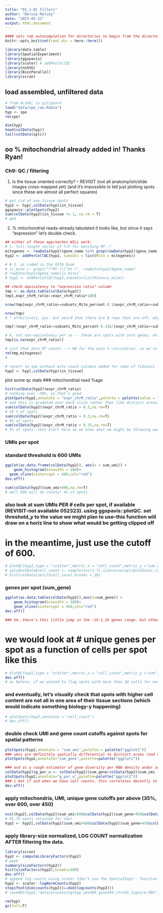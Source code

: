 ```yaml
---
title: "01_1-QC Filters"
author: "Bernie Mulvey"
date: "2023-05-22"
output: html_document
---
```


```r

#### sets tab autocompletion for directories to begin from the directory containing the .Rproj session, instead of the script's directory if different
knitr::opts_knit$set(root.dir = here::here())

library(data.table)
library(SpatialExperiment)
library(ggspavis)
library(scater) # addPerCellQC
library(nnSVG)
library(BiocParallel)
library(scran)
```

## load assembled, unfiltered data
```r
# from dcs04; in gitignore
load("data/spe_raw.Rdata")
hyp <- spe
rm(spe)
```

```r
dim(hyp)
head(colData(hyp))
tail(colData(splc))
```

## oo % mitochondrial already added in! Thanks Ryan!

### Ch9: QC / filtering
1. Is the tissue oriented correctly? -- REVISIT (not all anatomy/ish/slide images cross-mapped yet) (and it's impossible to tell just plotting spots since these are almost all perfect squares)
```r

# get rid of non-tissue spots
hyp2 <- hyp[,colData(hyp)$in_tissue]
ggspavis::plotSpots(hyp2)
sum(colData(hyp2)$in_tissue != 1, na.rm = T)
# qed
```

2. % mitochondrial reads--already tabulated it looks like, but since it says "expression" let's double check.
```r

## either of these approaches WILL work:
# 1. full-length vector of T/F for matching MT-.*
mitogenes <- rowData(hyp2)$gene_name %in% grep(rowData(hyp2)$gene_name, pattern = "MT-|mt-", value = T)
hyp2 <- addPerCellQC(hyp2, subsets = list(Mito = mitogenes))

# # 2. as coded in the OSTA book
# is_mito <- grepl("(^MT-)|(^mt-)", rowData(hyp2)$gene_name)
# rowData(hyp2)$gene_name[is_mito]
# hyp2 <- addPerCellQC(hyp2,subsets=list(Mito=is_mito))

## check equivalency to "expression ratio" column
tmp <- as.data.table(colData(hyp2))
tmp[,expr_chrM_ratio:=expr_chrM_ratio*100]

nrow(tmp[expr_chrM_ratio>=subsets_Mito_percent-0.1&expr_chrM_ratio<=subsets_Mito_percent+0.1])

nrow(tmp)
# ^ effectively, yes. but weird that there are 8 rows that are off. whys that?

tmp[!(expr_chrM_ratio>=subsets_Mito_percent-0.1)&!(expr_chrM_ratio<=subsets_Mito_percent+0.1)]

# k, not non-equivalency per se -- these are spots with zero genes, which will drop later
tmp[is.na(expr_chrM_ratio)]

# just that zero MT counts --> NA for the auto % calculation. so we're okay as long as we use the already-calculated column.
rm(tmp,mitogenes)
# 

# revert to spe without mito count columns added for sake of tidiness
hyp2 <- hyp[,colData(hyp)$in_tissue]

```

plot some qc stats
### mitochondrial read %age
```r
hist(colData(hyp2)$expr_chrM_ratio)
# nothing over ~50%, so that's good.
plotSpots(hyp2,annotate = "expr_chrM_ratio",palette = palette(value = "ggplot2"))
# and this is gradated over each slice rather than like distinct areas, so we're prob ok.
sum(colData(hyp2)$expr_chrM_ratio > 0.2,na.rm=T)
# 33 % of spots
sum(colData(hyp2)$expr_chrM_ratio > 0.3,na.rm=T)
# 9% of spots
sum(colData(hyp2)$expr_chrM_ratio > 0.35,na.rm=T)
# 5% of spots--lets start here so we know what we might be throwing away if raising later
```

### UMIs per spot
### standard threshold is 600 UMIs
```r
ggplot(as.data.frame(colData(hyp2)), aes(x = sum_umi)) +
    geom_histogram(binwidth = 100)+
  geom_vline(xintercept = 600,col="red")
dev.off()

sum(colData(hyp2)$sum_umi<600,na.rm=T)
# well 600 will do nicely! 4% of spots.
```

### also look at sum UMIs PER # cells per spot, if available (REVISIT-not available 052323). using ggspavis::plotQC. set threshold_y to the value we might plan to use--this function will draw on a horiz line to show what would be getting clipped off
# in the meantime, just use the cutoff of 600.
```r
# plotQC(hyp2,type = "scatter",metric_x = "cell_count",metric_y ="sum_umi",threshold_y = 600)
# splc@colData$cell_count <- sample(x=c(1:7),size=nrow(splc@colData),replace = T)
# hist(colData(splc)$cell_count,breaks = 20)
```

### genes per spot (sum_gene)
```r
ggplot(as.data.table(colData(hyp2)),aes(x=sum_gene)) +
    geom_histogram(binwidth = 100)+
    geom_vline(xintercept = 450,col="red")
dev.off()

### hm..there's this little jump in the ~1k-1.1k genes range. but otherwise ~450 genes looks like it cuts the very tail (and we certainly could have < 600 genes with 600 umis). so let's start with 450 genes minimum detected.
```

# we would look at # unique genes per spot as a function of cells per spot like this
```r
# plotQC(hyp2,type = "scatter",metric_x = "cell_count",metric_y ="sum",threshold_y = 600)
dev.off()
# as before, if we wanted to flag spots with more than 10 cells for exclusion (e.g., if that seems to be where the number of genes per spot dives off), then we add a new column to coldata as T/F:
```

### and eventually, let's visually check that spots with higher cell content are not all in one area of their tissue sections (which would indicate something biology-y happening)
```r
# plotSpots(hyp2,annotate = "cell_count")
# dev.off()
```

### double check UMI and gene count cutoffs against spots for spatial patterns
```r
plotSpots(hyp2,annotate = "sum_umi",palette = palette("ggplot2"))
### umis are definitely spatially differential to distinct areas (and not in a soft gradient at all like mitochondrial %age)
plotSpots(hyp2,annotate="sum_gene",palette=palette("ggplot2"))

### and as a rough estimator of gene diversity per RNA density andor seq depth:
colData(hyp2)$g_per_u <- colData(hyp2)$sum_gene/colData(hyp2)$sum_umi
plotSpots(hyp2,annotate="g_per_u",palette=palette("ggplot2"))
### i bet if and when we have cell counts, this correlates decently to it. but meanwhile, nothing too wild going on. most spots pick up a new gene for every 1-2 additional UMIs. a few are very low xscriptional complexity, e.g. lower RH of 075-D1.
dev.off()
```

### apply mitochondria, UMI, unique gene cutoffs per above (35%, over 600, over 450)
```r
ncol(hyp2[,colData(hyp2)$sum_umi>600&colData(hyp2)$sum_gene>450&colData(hyp2)$expr_chrM_ratio<0.35])/ncol(hyp2)
# 91.7% spots retained for now!
hyp2 <- hyp2[,colData(hyp2)$sum_umi>600&colData(hyp2)$sum_gene>450&colData(hyp2)$expr_chrM_ratio<0.35]
```

### apply library-size normalized, LOG COUNT normalization AFTER filtering the data.
```r
library(scran)
hyp2 <- computeLibraryFactors(hyp2)
# peek
summary(sizeFactors(hyp2))
hist(sizeFactors(hyp2),breaks=100)
dev.off()
# append log counts using scater (don't use the SpatialExpt:: function here, that's for RETRIEVING an assay by the name of "logcounts" from spe objs)
hyp2 <- scater::logNormCounts(hyp2)
stopifnot(dim(counts(hyp2))==dim(logcounts(hyp2)))
# saveRDS(hyp2,"data/processing/hyp_umi600_gene450_chrm35_lognorm.RDS")

rm(hyp)
gc(full=T)
```
